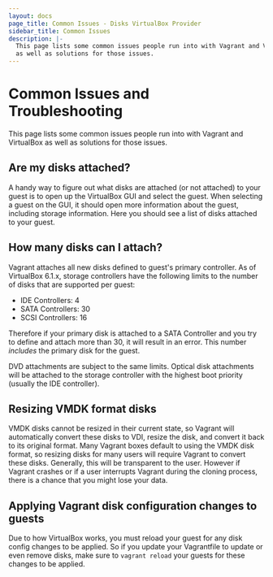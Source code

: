```yaml
---
layout: docs
page_title: Common Issues - Disks VirtualBox Provider
sidebar_title: Common Issues
description: |-
  This page lists some common issues people run into with Vagrant and VirtualBox
  as well as solutions for those issues.
---
```


# Common Issues and Troubleshooting

This page lists some common issues people run into with Vagrant and VirtualBox
as well as solutions for those issues.

## Are my disks attached?

A handy way to figure out what disks are attached (or not attached) to your guest
is to open up the VirtualBox GUI and select the guest. When selecting a guest on the GUI,
it should open more information about the guest, including storage information. Here
you should see a list of disks attached to your guest.

## How many disks can I attach?

Vagrant attaches all new disks defined to guest's primary controller. As of
VirtualBox 6.1.x, storage controllers have the following limits to the number
of disks that are supported per guest:

- IDE Controllers: 4
- SATA Controllers: 30
- SCSI Controllers: 16

Therefore if your primary disk is attached to a SATA Controller and you try to
define and attach more than 30, it will result in an error. This number
_includes_ the primary disk for the guest.

DVD attachments are subject to the same limits.  Optical disk attachments will
be attached to the storage controller with the highest boot priority (usually
the IDE controller).

## Resizing VMDK format disks

VMDK disks cannot be resized in their current state, so Vagrant will automatically
convert these disks to VDI, resize the disk, and convert it back to its original format.
Many Vagrant boxes default to using the VMDK disk format, so resizing disks for
many users will require Vagrant to convert these disks. Generally, this will be transparent
to the user. However if Vagrant crashes or if a user interrupts Vagrant during the
cloning process, there is a chance that you might lose your data.

## Applying Vagrant disk configuration changes to guests

Due to how VirtualBox works, you must reload your guest for any disk config changes
to be applied. So if you update your Vagrantfile to update or even remove disks, make
sure to `vagrant reload` your guests for these changes to be applied.
